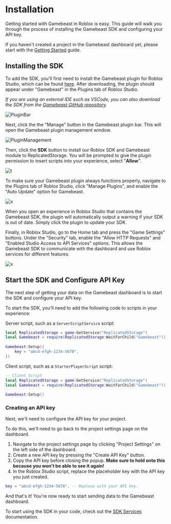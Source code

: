 # Installation
Getting started with Gamebeast in Roblox is easy. This guide will walk you through the process of installing the Gamebeast SDK and configuring your API key.

If you haven't created a project in the Gamebeast dashboard yet, please start with the [Getting Started](/GettingStarted) guide.

## Installing the SDK
To add the SDK, you'll first need to install the Gamebeast plugin for Roblox Studio, which can be found [here](https://create.roblox.com/marketplace/asset/15951241108/Gamebeast%3Fkeyword=&pageNumber=&pagePosition=). After downloading, the plugin should appear under "Gamebeast" in the Plugins tab of Roblox Studio.

*If you are using an external IDE such as VSCode, you can also download the SDK from the [Gamebeast GitHub repository](https://github.com/GamebeastGG/RobloxSDK).*

![PluginBar](/imgs/roblox/functions/PluginBar.png)

Next, click the the "Manage" button in the Gamebeast plugin bar. This will open the Gamebeast plugin management window.

![PluginManagement](/imgs/roblox/ManagementPlugin.png)

Then, click the **SDK** button to install our Roblox SDK and Gamebeast module to ReplicatedStorage. You will be prompted to give the plugin permission to insert scripts into your experience, select "**Allow**".

![t](/imgs/roblox/functions/accept.png)

To make sure your Gamebeast plugin always functions properly, navigate to the Plugins tab of Roblox Studio, click "Manage Plugins", and enable the "Auto Update" option for Gamebeast.

![x](/imgs/roblox/functions/PluginManagement.png)

When you open an experience in Roblox Studio that contains the Gamebeast SDK, the plugin will automatically output a warning if your SDK is out of date. Simply click the plugin to update your SDK. 

Finally, in Roblox Studio, go to the Home tab and press the "Game Settings" buttons. Under the "Security" tab, enable the "Allow HTTP Requests" and "Enabled Studio Access to API Services" options. This allows the Gamebeast SDK to communicate with the dashboard and use Roblox services for different features. 

![x](/imgs/roblox/functions/security.png)

## Start the SDK and Configure API Key
The next step of getting your data on the Gamebeast dashboard is to start the SDK and configure your API key.

To start the SDK, you'll need to add the following code to scripts in your experience:

Server script, such as a `ServerScriptService` script: 
```lua filename="server.lua" copy numbered
local ReplicatedStorage = game:GetService("ReplicatedStorage")
local Gamebeast = require(ReplicatedStorage:WaitForChild("Gamebeast"))
 
Gamebeast:Setup({
    key = "abcd-efgh-1234-5678",
})
```

Client script, such as a `StarterPlayerScript` script: 
```lua filename="client.lua" copy numbered
-- Client Script
local ReplicatedStorage = game:GetService("ReplicatedStorage")
local Gamebeast = require(ReplicatedStorage:WaitForChild("Gamebeast"))
 
Gamebeast:Setup()
```

### Creating an API key
Next, we'll need to configure the API key for your project.

To do this, we'll need to go back to the project settings page on the dashboard.

1. Navigate to the project settings page by clicking "Project Settings" on the left side of the dashboard.
2. Create a new API key by pressing the "Create API Key" button.
3. Copy the API key before closing the popup. **Make sure to hold onto this because you won't be able to see it again!**
4. In the Roblox Studio script, replace the placeholder key with the API key you just created.

```lua
key = "abcd-efgh-1234-5678", -- Replace with your API key.
```

And that's it! You're now ready to start sending data to the Gamebeast dashboard.

To start using the SDK in your code, check out the [SDK Services](/Roblox/API) documentation.

